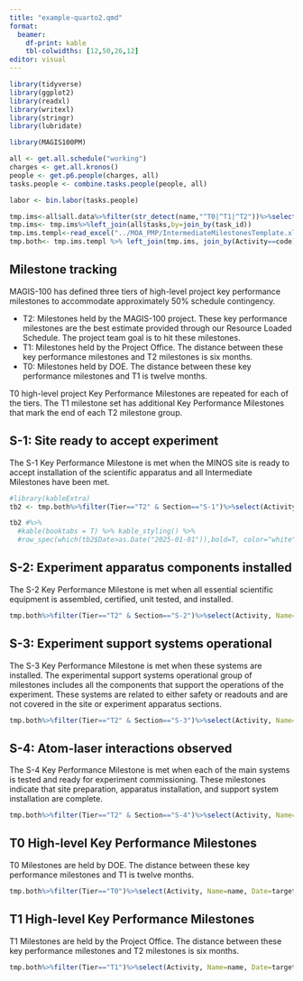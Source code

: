 ```yaml
---
title: "example-quarto2.qmd"
format: 
  beamer:
    df-print: kable
    tbl-colwidths: [12,50,26,12]
editor: visual
---
```


```r
library(tidyverse)
library(ggplot2)
library(readxl)
library(writexl)
library(stringr)
library(lubridate)

library(MAGIS100PM)
```

```r
all <- get.all.schedule("working")
charges <- get.all.kronos()
people <- get.p6.people(charges, all)
tasks.people <- combine.tasks.people(people, all)
```

```r
labor <- bin.labor(tasks.people)
```

```r
tmp.ims<-all$all.data%>%filter(str_detect(name,"^T0|^T1|^T2"))%>%select(code, name, target_end, status, task_id)
tmp.ims<- tmp.ims%>%left_join(all$tasks,by=join_by(task_id))
tmp.ims.templ<-read_excel("../MOA_PMP/IntermediateMilestonesTemplate.xlsx")
tmp.both<- tmp.ims.templ %>% left_join(tmp.ims, join_by(Activity==code))

```

## Milestone tracking

MAGIS-100 has defined three tiers of high-level project key performance milestones to accommodate approximately 50% schedule contingency.

- T2: Milestones held by the MAGIS-100 project.  These key performance milestones are the best estimate provided through our Resource Loaded Schedule.  The project team goal is to hit these milestones.
- T1: Milestones held by the Project Office.  The distance between these key performance milestones and T2 milestones is six months.
- T0: Milestones held by DOE.  The distance between these key performance milestones and T1 is twelve months.   

T0 high-level project Key Performance Milestones are repeated for each of the tiers. The T1 milestone set has additional Key Performance Milestones that mark the end of each T2 milestone group.

## S-1: Site ready to accept experiment

The S-1 Key Performance Milestone   is met when the MINOS site is ready to accept installation of the scientific apparatus and all Intermediate Milestones have been met. 

```r
#library(kableExtra)
tb2 <- tmp.both%>%filter(Tier=="T2" & Section=="S-1")%>%select(Activity, Name=name, Date=target_end, Status=status,Actual=act_end_date)%>% arrange(Date)

tb2 #%>%
  #kable(booktabs = T) %>% kable_styling() %>% 
  #row_spec(which(tb2$Date>as.Date("2025-01-01")),bold=T, color="white", background="red")
```

## S-2: Experiment apparatus components installed

The S-2 Key Performance Milestone is met when all essential scientific equipment is assembled, certified, unit tested, and installed.

```r
tmp.both%>%filter(Tier=="T2" & Section=="S-2")%>%select(Activity, Name=name, Date=target_end, Status=status,Actual=act_end_date)%>% arrange(Date)
```

## S-3: Experiment support systems operational

The S-3 Key Performance Milestone is met when these systems are installed. The experimental support systems operational group of milestones includes all the components that support the operations of the experiment. These systems are related to either safety or readouts and are not covered in the site or experiment apparatus sections. 

```r
tmp.both%>%filter(Tier=="T2" & Section=="S-3")%>%select(Activity, Name=name, Date=target_end, Status=status,Actual=act_end_date)%>% arrange(Date)
```

## S-4: Atom-laser interactions observed

The S-4 Key Performance Milestone is met when each of the main systems is tested and ready for experiment commissioning. These milestones indicate that site preparation, apparatus installation, and support system installation are complete. 

```r
tmp.both%>%filter(Tier=="T2" & Section=="S-4")%>%select(Activity, Name=name, Date=target_end, Status=status,Actual=act_end_date)%>% arrange(Date)
```

## T0 High-level Key Performance Milestones

T0 Milestones are held by DOE.  The distance between these key performance milestones and T1 is twelve months.

```r
tmp.both%>%filter(Tier=="T0")%>%select(Activity, Name=name, Date=target_end, Status=status)
```

## T1 High-level Key Performance Milestones

T1 Milestones are held by the Project Office.  The distance between these key performance milestones and T2 milestones is six months.

```r
tmp.both%>%filter(Tier=="T1")%>%select(Activity, Name=name, Date=target_end, Status=status)
```
